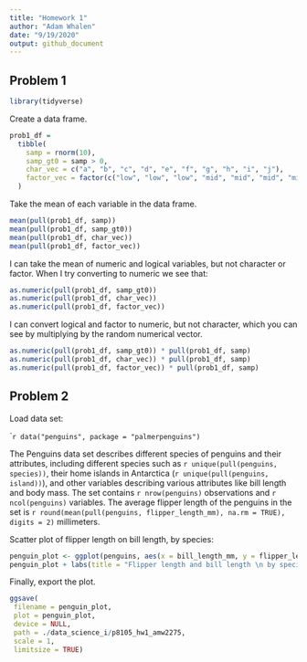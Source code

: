 ```yaml
---
title: "Homework 1"
author: "Adam Whalen"
date: "9/19/2020"
output: github_document
---
```


## Problem 1

```r
library(tidyverse)
```

Create a data frame.

```r
prob1_df = 
  tibble(
    samp = rnorm(10),
    samp_gt0 = samp > 0,
    char_vec = c("a", "b", "c", "d", "e", "f", "g", "h", "i", "j"),
    factor_vec = factor(c("low", "low", "low", "mid", "mid", "mid", "mid", "hi", "hi", "hi"))
  )
```

Take the mean of each variable in the data frame.

```r
mean(pull(prob1_df, samp))
mean(pull(prob1_df, samp_gt0))
mean(pull(prob1_df, char_vec))
mean(pull(prob1_df, factor_vec))
```

I can take the mean of numeric and logical variables, but not character or factor. When I try converting to numeric we see that:

```r
as.numeric(pull(prob1_df, samp_gt0))
as.numeric(pull(prob1_df, char_vec))
as.numeric(pull(prob1_df, factor_vec))
```

I can convert logical and factor to numeric, but not character, which you can see by multiplying by the random numerical vector.

```r
as.numeric(pull(prob1_df, samp_gt0)) * pull(prob1_df, samp)
as.numeric(pull(prob1_df, char_vec)) * pull(prob1_df, samp)
as.numeric(pull(prob1_df, factor_vec)) * pull(prob1_df, samp) 
```

## Problem 2

Load data set: 

````r
data("penguins", package = "palmerpenguins")
```

The Penguins data set describes different species of penguins and their attributes, including different species such as  `r unique(pull(penguins, species))`, their home islands in Antarctica (`r unique(pull(penguins, island))`), and other variables describing various attributes like bill length and body mass. The set contains `r nrow(penguins)` observations and `r ncol(penguins)` variables. The average flipper length of the penguins in the set is `r round(mean(pull(penguins, flipper_length_mm), na.rm = TRUE), digits = 2)` millimeters.

Scatter plot of flipper length on bill length, by species:
```r
penguin_plot <- ggplot(penguins, aes(x = bill_length_mm, y = flipper_length_mm, color = species)) + geom_point(na.rm = TRUE)
penguin_plot + labs(title = "Flipper length and bill length \n by species", x = "Bill length", y = "Flipper length")
```

Finally, export the plot. 
```r
ggsave(
 filename = penguin_plot,
 plot = penguin_plot,
 device = NULL,
 path = ./data_science_i/p8105_hw1_amw2275,
 scale = 1,
 limitsize = TRUE)
```






